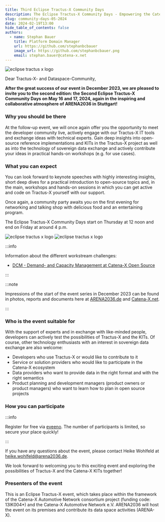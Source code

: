 ```yaml
---
title: Third Eclipse Tractus-X Community Days
description: The Eclipse Tractus-X Community Days - Empowering the Catena-X Data Space
slug: community-days-05-2024
date: 2024-02-19T13:00
hide_table_of_contents: false
authors:
  - name: Stephan Bauer
    title: Platform Domain Manager
    url: https://github.com/stephanbcbauer
    image_url: https://github.com/stephanbcbauer.png
    email: stephan.bauer@catena-x.net
---
```



![eclipse tractus x logo](@site/static/img/Tractus-X_Community_Days_24-05.png)

Dear Tractus-X- and Dataspace-Community,

**After the great success of our event in December 2023, we are pleased to invite you to the second edition: the Second Eclipse Tractus-X Community Days on May 16 and 17, 2024,
again in the inspiring and collaborative atmosphere of ARENA2036 in Stuttgart!**

<!--truncate-->

### Why you should be there

At the follow-up event, we will once again offer you the opportunity to meet the developer community live, actively engage with our Tractus-X IT tools and exchange ideas with technical
experts. Gain deep insights into open-source reference implementations and KITs in the Tractus-X project as well as into the technology of sovereign data exchange and actively contribute
your ideas in practical hands-on workshops (e.g. for use cases).

### What you can expect

You can look forward to keynote speeches with highly interesting insights, short deep dives for a practical introduction to open-source topics and, in the main, workshops and hands-on sessions
in which you can get active and code on Tractus-X yourself with our support.

Once again, a community party awaits you on the first evening for networking and talking shop with delicious food and an entertaining program.

The Eclipse Tractus-X Community Days start on Thursday at 12 noon and end on Friday at around 4 p.m.

![eclipse tractus x logo](@site/static/img/second-eclipse-tractus-x-community-Days-agenda-1.jpg)
![eclipse tractus x logo](@site/static/img/second-eclipse-tractus-x-community-Days-agenda-2.jpg)

:::info

Information about the different workstream challenges:

- [DCM - Demand- and Capacity Management at Catena-X Open Source](https://github.com/eclipse-tractusx/tutorial-resources/wiki/FOSS-DCM-Application-%E2%80%90-Upgrade-to-Catena%E2%80%90X-24.05)

:::

:::note

Impressions of the start of the event series in December 2023 can be found in photos, reports and documents here at [ARENA2036.de](https://arena2036.de/en/projects/arena-x/first-eclipse-tractus-x-community-days-7th-8th-december)
and [Catena-X.net](https://catena-x.net/en/news-dates/artikel/first-tractus-x-community-days).

:::

### Who is the event suitable for

With the support of experts and in exchange with like-minded people, developers can actively test the possibilities of Tractus-X and the KITs. Of course, other technology enthusiasts with an interest in sovereign data exchange are also welcome:
- Developers who use Tractus-X or would like to contribute to it
- Service or solution providers who would like to participate in the Catena-X ecosystem
- Data providers who want to provide data in the right format and with the right semantics
- Product planning and development managers (product owners or product managers) who want to learn how to plan in open source projects

### How you can participate

:::info

Register for free via [eveeno](https://eveeno.com/tractus-x-community-days). The number of participants is limited, so secure your place quickly!

:::

If you have any questions about the event, please contact Heike Wohlfeld at [heike.wohlfeld@arena2036.de](heike.wohlfeld@arena2036.de).

We look forward to welcoming you to this exciting event and exploring the possibilities of Tractus-X and the Catena-X KITs together!

### Presenters of the event

This is an Eclipse Tractus-X event, which takes place within the framework of the Catena-X Automotive Network consortium project (funding code: 13IK004*) and the Catena-X Automotive Network e.V. ARENA2036 will host the event on its premises and contribute its data space activities (ARENA-X).
